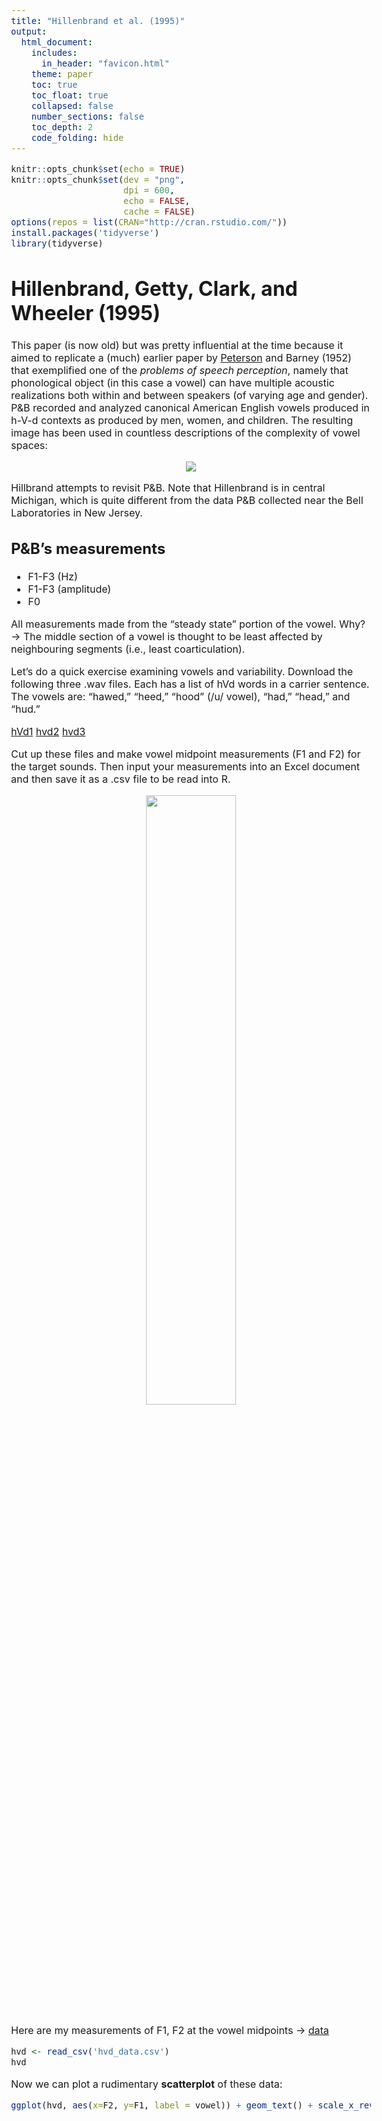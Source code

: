 ```yaml
---
title: "Hillenbrand et al. (1995)"
output: 
  html_document:
    includes:
      in_header: "favicon.html"
    theme: paper
    toc: true
    toc_float: true
    collapsed: false
    number_sections: false
    toc_depth: 2
    code_folding: hide
---
```

<style type="text/css">
  body{
  font-size: 12pt;
}
</style>

```r
knitr::opts_chunk$set(echo = TRUE)
knitr::opts_chunk$set(dev = "png",
                      dpi = 600,
                      echo = FALSE,
                      cache = FALSE)
options(repos = list(CRAN="http://cran.rstudio.com/"))
install.packages('tidyverse') 
library(tidyverse)
```

# Hillenbrand, Getty, Clark, and Wheeler (1995)

This paper (is now old) but was pretty influential at the time because it aimed to replicate a (much) earlier paper by [Peterson](images/gordon-peterson.jpeg) and Barney (1952) that exemplified one of the *problems of speech perception*, namely that phonological object (in this case a vowel) can have multiple acoustic realizations both within and between speakers (of varying age and gender). P&B recorded and analyzed canonical American English vowels produced in h-V-d contexts as produced by men, women, and children. The resulting image has been used in countless descriptions of the complexity of vowel spaces:

<p align="center">
  <img src="images/PetersonBarney52.png">
</p>

Hillbrand attempts to revisit P&B. Note that Hillenbrand is in central Michigan, which is quite different from the data P&B collected near the Bell Laboratories in New Jersey.

## P&B's measurements
- F1-F3 (Hz)
- F1-F3 (amplitude)
- F0

All measurements made from the "steady state" portion of the vowel. Why? $\rightarrow$ The middle section of a vowel is thought to be least affected by neighbouring segments (i.e., least coarticulation).

Let's do a quick exercise examining vowels and variability. Download the following three .wav files. Each has a list of hVd words in a carrier sentence. The vowels are: "hawed," "heed," "hood" (/u/ vowel), "had," "head," and "hud."

[hVd1](sounds/hvd1.wav)
[hvd2](sounds/hvd2.wav)
[hvd3](sounds/hvd3.wav)

Cut up these files and make vowel midpoint measurements (F1 and F2) for the target sounds. Then input your measurements into an Excel document and then save it as a .csv file to be read into R. 

<p align="center">
  <img src="images/hawed.png" width=50% height=50%>
</p>

Here are my measurements of F1, F2 at the vowel midpoints $\rightarrow$ [data](hvd_data.csv)

```r
hvd <- read_csv('hvd_data.csv')
hvd
```

Now we can plot a rudimentary **scatterplot** of these data:

```r
ggplot(hvd, aes(x=F2, y=F1, label = vowel)) + geom_text() + scale_x_reverse() + scale_y_reverse()
```